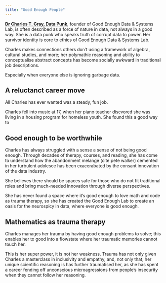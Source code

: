 ```yaml
---
title: "Good Enough People"
---
```


[**Dr Charles T. Gray, Data Punk**](https://www.linkedin.com/in/charles-t-gray/), founder of Good Enough Data & Systems Lab, is often described as a force of nature in data, not always in a good way. She is a data punk who speaks truth of corrupt data to power.  Her survivor identity is core to ethics of Good Enough Data & Systems Lab.

Charles makes connections others don't using a framework of algebra, cultural studies, and more; her polymathic reasoning and ability to conceptualise abstract concepts has become socially awkward in traditional job descriptions. 

Especially when everyone else is ignoring garbage data.

## A reluctanct career move

All Charles has ever wanted was a steady, fun job.

Charles fell into music at 17, when her piano teacher discvored she was living in a housing program for homeless youth. She found this a good way to  

## Good enough to be worthwhile

Charles has always struggled with a sense a sense of not being good enough. Through decades of therapy, courses, and reading, she has come to understand how the abandonment melange (cite pete walker) cemented in her turbulent adolesce has been exacerabated by the consant innovation of the data industry. 

She believes there should be spaces safe for those who do not fit traditional roles and bring much-needed innovation through diverse perspectives. 

She has never found a space where it's good enough to love math and code as trauma therapy, so she has created the Good Enough Lab to create an oasis for the neurospicy in data, where everyone is good enough. 

## Mathematics as trauma therapy

Charles manages her trauma by having good enough problems to solve; this enables her to good into a flowstate where her traumatic memories cannot touch her. 

This is her super power, it is not her weakness. Trauma has not only given Charles a masterclass in inclusivity and empathy, and, not only that, her unique scientific reasoning is has further traumatised her, as she has spent a career fending off unconscious microagressions from people's insecurity when they cannot follow her reasoning.  